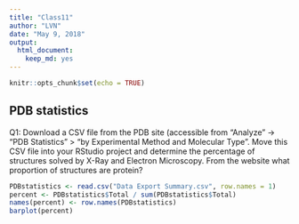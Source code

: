 ```yaml
---
title: "Class11"
author: "LVN"
date: "May 9, 2018"
output: 
  html_document: 
    keep_md: yes
---
```


```r
knitr::opts_chunk$set(echo = TRUE)
```

## PDB statistics
Q1: Download a CSV file from the PDB site (accessible from “Analyze” -> “PDB Statistics” > “by Experimental Method and Molecular Type”. Move this CSV file into your RStudio project and determine the percentage of structures solved by X-Ray and Electron Microscopy. From the website what proportion of structures are protein?

```r
PDBstatistics <- read.csv("Data Export Summary.csv", row.names = 1)
percent <- PDBstatistics$Total / sum(PDBstatistics$Total)
names(percent) <- row.names(PDBstatistics)
barplot(percent)
```

































